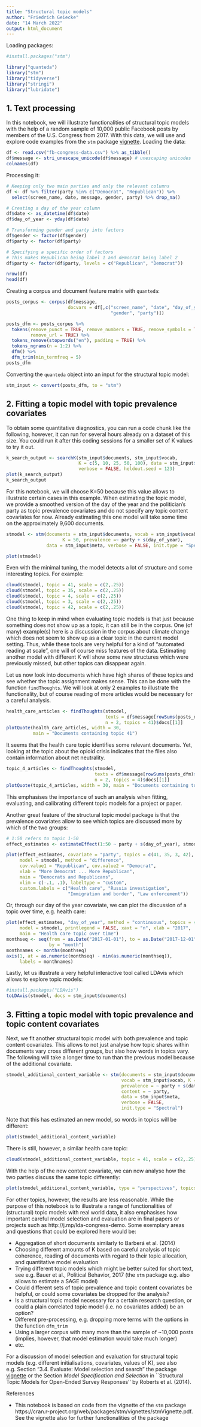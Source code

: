 ```yaml
---
title: "Structural topic models"
author: "Friedrich Geiecke"
date: "14 March 2022"
output: html_document
---
```


Loading packages:

```r
#install.packages("stm")

library("quanteda")
library("stm")
library("tidyverse")
library("stringi")
library("lubridate")
```


## 1. Text processing

In this notebook, we will illustrate functionalities of structural topic models with the help of a random sample of 10,000 public Facebook posts by members of the U.S. Congress from 2017. With this data, we will use and explore code examples from the `stm` package [vignette](https://cran.r-project.org/web/packages/stm/vignettes/stmVignette.pdf). Loading the data:

```r
df <- read.csv("fb-congress-data.csv") %>% as_tibble()
df$message <- stri_unescape_unicode(df$message) # unescaping unicodes
colnames(df)
```

Processing it:

```r
# Keeping only two main parties and only the relevant columns
df <- df %>% filter(party %in% c("Democrat", "Republican")) %>%
  select(screen_name, date, message, gender, party) %>% drop_na()

# Creating a day of the year column
df$date <- as_datetime(df$date)
df$day_of_year <- yday(df$date)

# Transforming gender and party into factors
df$gender <- factor(df$gender)
df$party <- factor(df$party)

# Specifying a specific order of factors
# This makes Republican being label 1 and democrat being label 2
df$party <- factor(df$party, levels = c("Republican", "Democrat"))

nrow(df)
head(df)
```

Creating a corpus and document feature matrix with `quanteda`:

```r
posts_corpus <- corpus(df$message,
                       docvars = df[,c("screen_name", "date", "day_of_year",
                                       "gender", "party")])
```


```r
posts_dfm <- posts_corpus %>% 
  tokens(remove_punct = TRUE, remove_numbers = TRUE, remove_symbols = TRUE,
         remove_url = TRUE) %>%
  tokens_remove(stopwords("en"), padding = TRUE) %>%
  tokens_ngrams(n = 1:2) %>%
  dfm() %>%
  dfm_trim(min_termfreq = 5)
posts_dfm
```

Converting the `quanteda` object into an input for the structural topic model:

```r
stm_input <- convert(posts_dfm, to = "stm")
```


## 2. Fitting a topic model with topic prevalence covariates

To obtain some quantitative diagnostics, you can run a code chunk like the following, however, it can run for several hours already on a dataset of this size. You could run it after this coding sessions for a smaller set of K values to try it out.

```r
k_search_output <- searchK(stm_input$documents, stm_input$vocab,
                           K = c(5, 10, 25, 50, 100), data = stm_input$meta,
                           verbose = FALSE, heldout.seed = 123)
plot(k_search_output)
k_search_output
```

For this notebook, we will choose K=50 because this value allows to illustrate certain cases in this example. When estimating the topic model, we provide a smoothed version of the day of the year and the politician's party as topic prevalence covariates and do not specify any topic content covariates for now. Already estimating this one model will take some time on the approximately 9,600 documents.

```r
stmodel <- stm(documents = stm_input$documents, vocab = stm_input$vocab,
                     K = 50, prevalence =~ party + s(day_of_year),
               data = stm_input$meta, verbose = FALSE, init.type = "Spectral")
```


```r
plot(stmodel)
```

Even with the minimal tuning, the model detects a lot of structure and some interesting topics. For example:

```r
cloud(stmodel, topic = 41, scale = c(2,.25))
cloud(stmodel, topic = 35, scale = c(2,.25))
cloud(stmodel, topic = 4, scale = c(2,.25))
cloud(stmodel, topic = 3, scale = c(2,.25))
cloud(stmodel, topic = 42, scale = c(2,.25))
```

One thing to keep in mind when evaluating topic models is that just because something does not show up as a topic, it can still be in the corpus. One (of many) example(s) here is a discussion in the corpus about climate change which does not seem to show up as a clear topic in the current model setting. Thus, while these tools are very helpful for a kind of "automated reading at scale", one will of course miss features of the data. Estimating another model with different K will show some new structures which were previously missed, but other topics can disappear again.

Let us now look into documents which have high shares of these topics and see whether the topic assignment makes sense. This can be done with the function `findThoughts`. We will look at only 2 examples to illustrate the functionality, but of course reading of more articles would be necessary for a careful analysis.

```r
health_care_articles <- findThoughts(stmodel,
                                     texts = df$message[rowSums(posts_dfm)>0],
                                     n = 2, topics = 41)$docs[[1]]
plotQuote(health_care_articles, width = 30,
          main = "Documents containing topic 41")
```

It seems that the health care topic identifies some relevant documents. Yet, looking at the topic about the opioid crisis indicates that the files also contain information about net neutrality.

```r
topic_4_articles <- findThoughts(stmodel,
                                 texts = df$message[rowSums(posts_dfm)>0],
                                 n = 2, topics = 4)$docs[[1]]
plotQuote(topic_4_articles, width = 30, main = "Documents containing topic 4")
```

This emphasises the importance of such an analysis when fitting, evaluating, and calibrating different topic models for a project or paper.

Another great feature of the structural topic model package is that the prevalence covariates allow to see which topics are discussed more by which of the two groups: 

```r
# 1:50 refers to topic 1-50
effect_estimates <- estimateEffect(1:50 ~ party + s(day_of_year), stmodel, meta = stm_input$meta)
```


```r
plot(effect_estimates, covariate = "party", topics = c(41, 35, 3, 42),
     model = stmodel, method = "difference",
     cov.value1 = "Republican", cov.value2 = "Democrat",
     xlab = "More Democrat ... More Republican", 
     main = "Democrats and Republicans",
     xlim = c(-.1, .1), labeltype = "custom", 
     custom.labels = c("Health care", "Russia investigation",
                       "Immigration and border", "Law enforcement"))
```

Or, through our day of the year covariate, we can plot the discussion of a topic over time, e.g. health care:

```r
plot(effect_estimates, "day_of_year", method = "continuous", topics = 41,
     model = stmodel, printlegend = FALSE, xaxt = "n", xlab = "2017",
     main = "Health care topic over time")
monthseq <- seq(from = as.Date("2017-01-01"), to = as.Date("2017-12-01"),
                by = "month")
monthnames <- months(monthseq)
axis(1, at = as.numeric(monthseq) - min(as.numeric(monthseq)),
     labels = monthnames)
```

Lastly, let us illustrate a very helpful interactive tool called LDAvis which allows to explore topic models:

```r
#install.packages("LDAvis")
toLDAvis(stmodel, docs = stm_input$documents)
```


## 3. Fitting a topic model with topic prevalence and topic content covariates

Next, we fit another structural topic model with both prevalence and topic content covariates. This allows to not just analyse how topic shares within documents vary cross different groups, but also how words in topics vary. The following will take a longer time to run than the previous model because of the additional covariate.


```r
stmodel_additional_content_variable <- stm(documents = stm_input$documents,
                                           vocab = stm_input$vocab, K = 50,
                                           prevalence = ~ party + s(date),
                                           content = ~ party,
                                           data = stm_input$meta,
                                           verbose = FALSE,
                                           init.type = "Spectral")
```

Note that this has estimated an new model, so words in topics will be different:

```r
plot(stmodel_additional_content_variable)
```

There is still, however, a similar health care topic:

```r
cloud(stmodel_additional_content_variable, topic = 41, scale = c(2,.25))
```

With the help of the new content covariate, we can now analyse how the two parties discuss the same topic differently:

```r
plot(stmodel_additional_content_variable, type = "perspectives", topics = 41)
```

For other topics, however, the results are less reasonable. While the purpose of this notebook is to illustrate a range of functionalities of (structural) topic models with real world data, it also emphasises how important careful model selection and evaluation are in final papers or projects such as http://j.mp/lda-congress-demo. Some exemplary areas and questions that could be explored here would be:

- Aggregation of short documents similarly to Barberá et al. (2014)
- Choosing different amounts of K based on careful analysis of topic coherence, reading of documents with regard to their topic allocation, and quantitative model evaluation
- Trying different topic models which might be better suited for short text, see e.g. Bauer et al., Political Behavior, 2017 (the `stm` package e.g. also allows to estimate a SAGE model)
- Could different sets of topic prevalence and topic content covariates be helpful, or could some covariates be dropped for the analysis?
- Is a structural topic model necessary for a certain research question, or could a plain correlated topic model (i.e. no covariates added) be an option?
- Different pre-processing, e.g. dropping more terms with the options in the function `dfm_trim`
- Using a larger corpus with many more than the sample of ~10,000 posts (implies, however, that model estimation would take much longer)
- etc.

For a discussion of model selection and evaluation for structural topic models (e.g. different initialisations, covariates, values of K), see also e.g. Section "3.4. Evaluate: Model selection and search" the package [vignette](https://cran.r-project.org/web/packages/stm/vignettes/stmVignette.pdf) or the Section _Model Specification and Selection_ in ``Structural Topic Models for Open-Ended Survey Responses'' by Roberts et al. (2014).


References

- This notebook is based on code from the vignette of the `stm` package https://cran.r-project.org/web/packages/stm/vignettes/stmVignette.pdf. See the vignette also for further functionalities of the package
